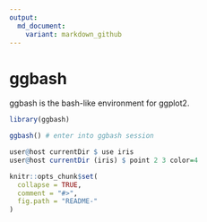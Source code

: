 ```yaml
---
output:
  md_document:
    variant: markdown_github
---
```


<!-- README.md is generated from README.Rmd. Please edit that file -->

# ggbash

ggbash is the bash-like environment for ggplot2.

```r
library(ggbash)

ggbash() # enter into ggbash session

user@host currentDir $ use iris
user@host currentDir (iris) $ point 2 3 color=4

```


```r
knitr::opts_chunk$set(
  collapse = TRUE,
  comment = "#>",
  fig.path = "README-"
)
```
